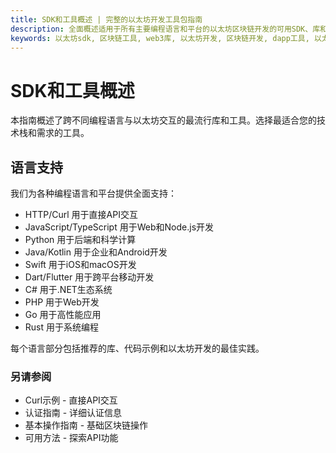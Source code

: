 ```yaml
---
title: SDK和工具概述 | 完整的以太坊开发工具包指南
description: 全面概述适用于所有主要编程语言和平台的以太坊区块链开发的可用SDK、库和开发工具
keywords: 以太坊sdk, 区块链工具, web3库, 以太坊开发, 区块链开发, dapp工具, 以太坊库, 智能合约工具, 区块链sdk, 以太坊编程, 跨平台以太坊, 多语言以太坊
---
```


# SDK和工具概述

本指南概述了跨不同编程语言与以太坊交互的最流行库和工具。选择最适合您的技术栈和需求的工具。

## 语言支持

我们为各种编程语言和平台提供全面支持：

- <Link to="/docs/ethereum/tools/curl" title="与以太坊节点进行直接HTTP API交互的示例">HTTP/Curl</Link> 用于直接API交互
- <Link to="/docs/ethereum/tools/javascript-typescript" title="用于以太坊开发的JavaScript和TypeScript库指南">JavaScript/TypeScript</Link> 用于Web和Node.js开发
- <Link to="/docs/ethereum/tools/python" title="用于以太坊区块链开发的Python库指南">Python</Link> 用于后端和科学计算
- <Link to="/docs/ethereum/tools/java-kotlin" title="用于基于JVM的以太坊开发的Java和Kotlin库指南">Java/Kotlin</Link> 用于企业和Android开发
- <Link to="/docs/ethereum/tools/swift" title="用于iOS和macOS以太坊开发的Swift库指南">Swift</Link> 用于iOS和macOS开发
- <Link to="/docs/ethereum/tools/dart-flutter" title="用于跨平台以太坊应用的Dart和Flutter工具指南">Dart/Flutter</Link> 用于跨平台移动开发
- <Link to="/docs/ethereum/tools/csharp" title="用于以太坊开发的C#和.NET库指南">C#</Link> 用于.NET生态系统
- <Link to="/docs/ethereum/tools/php" title="用于以太坊开发的PHP库和工具指南">PHP</Link> 用于Web开发
- <Link to="/docs/ethereum/tools/go" title="专注于go-ethereum的Go库指南">Go</Link> 用于高性能应用
- <Link to="/docs/ethereum/tools/rust" title="用于以太坊开发的Rust库和工具指南">Rust</Link> 用于系统编程

每个语言部分包括推荐的库、代码示例和以太坊开发的最佳实践。

### 另请参阅

- <Link to="/docs/ethereum/tools/curl" title="使用Curl进行直接以太坊API调用的示例">Curl示例</Link> - 直接API交互
- <Link to="/docs/ethereum/authentication" title="以太坊节点和API服务认证指南">认证指南</Link> - 详细认证信息
- <Link to="/docs/ethereum/basic-operations" title="学习开发者的基本以太坊区块链操作">基本操作指南</Link> - 基础区块链操作
- <Link to="/docs/ethereum/all-methods" title="所有可用以太坊API方法的完整参考">可用方法</Link> - 探索API功能
